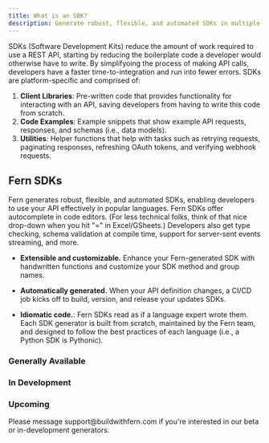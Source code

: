 ---
title: What is an SDK?
description: Generate robust, flexible, and automated SDKs in multiple programming languages.
---

SDKs (Software Development Kits) reduce the amount of work required to use a REST API, starting by reducing the boilerplate code a developer would otherwise have to write. By simplifyoing the process of making API calls, developers have a faster time-to-integration and run into fewer errors. SDKs are platform-specific and comprised of:

1. **Client Libraries**: Pre-written code that provides functionality for interacting with an API, saving developers from having to write this code from scratch. 
1. **Code Examples**: Example snippets that show example API requests, responses, and schemas (i.e., data models).
1. **Utilities**: Helper functions that help with tasks such as retrying requests, paginating responses, refreshing OAuth tokens, and verifying webhook requests.

## Fern SDKs

Fern generates robust, flexible, and automated SDKs, enabling developers to use 
your API effectively in popular languages. Fern SDKs offer autocomplete in 
code editors. (For less technical folks, think of that nice drop-down when you hit "=" in Excel/GSheets.) Developers also get type checking, schema validation at compile time, support for server-sent events streaming, and more. 

- **Extensible and customizable.** Enhance your Fern-generated SDK with
handwritten functions and customize your SDK method and group names.

- **Automatically generated.** When your API definition changes, a CI/CD 
job kicks off to build, version, and release your updates SDKs.

- **Idiomatic code.**: Fern SDKs read as if a language expert wrote them. 
Each SDK generator is built from scratch, maintained by the Fern team, 
and designed to follow the best practices of each language (i.e., a Python SDK is Pythonic).

### Generally Available

<CardGroup cols={3}>
  <Card
    title="TypeScript"
    icon="brands node-js"
  />
  <Card
    title="Python"
    icon="brands python"
  />
  <Card
    title="Go"
    icon="brands golang"
  />
  <Card
    title=".Net"
    icon="brands microsoft"
  />
  <Card
    title="Java"
    icon="brands java"
  />
  <Card
    title="Ruby"
    icon="gem"
  />
</CardGroup>

### In Development

<CardGroup cols={3}>
  <Card
    title="Terraform"
    icon="cloud"
  />
  <Card
    title="PHP"
    icon="brands php"
  />
</CardGroup>

### Upcoming

<CardGroup cols={3}>
  <Card
    title="Swift"
    icon="brands swift"
  />
  <Card
    title="Rust"
    icon="brands rust"
  />
  <Card
    title="CLI"
    icon="terminal"
  />
</CardGroup>


<Warning title='Get early access'>
  Please message support@buildwithfern.com if you're interested in our 
  beta or in-development generators.
</Warning>
